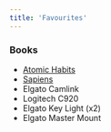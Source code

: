 ```yaml
---
title: 'Favourites'
---
```



### Books

- [Atomic Habits](https://atomichabits.com)
- [Sapiens](https://www.ynharari.com/book/sapiens-2)
- Elgato Camlink
- Logitech C920
- Elgato Key Light (x2)
- Elgato Master Mount
